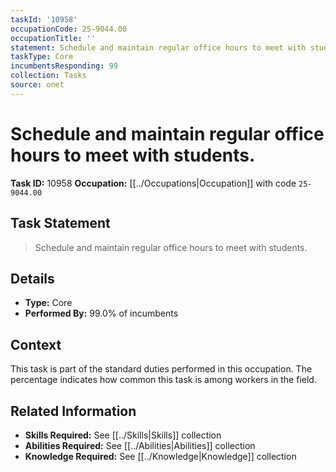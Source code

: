 ```yaml
---
taskId: '10958'
occupationCode: 25-9044.00
occupationTitle: ''
statement: Schedule and maintain regular office hours to meet with students.
taskType: Core
incumbentsResponding: 99
collection: Tasks
source: onet
---
```

# Schedule and maintain regular office hours to meet with students.

**Task ID:** 10958
**Occupation:** [[../Occupations|Occupation]] with code `25-9044.00`

## Task Statement

> Schedule and maintain regular office hours to meet with students.

## Details

- **Type:** Core
- **Performed By:** 99.0% of incumbents

## Context

This task is part of the standard duties performed in this occupation. The percentage indicates how common this task is among workers in the field.

## Related Information

- **Skills Required:** See [[../Skills|Skills]] collection
- **Abilities Required:** See [[../Abilities|Abilities]] collection
- **Knowledge Required:** See [[../Knowledge|Knowledge]] collection
